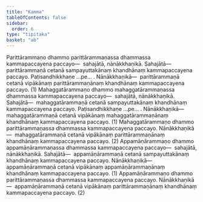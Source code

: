 ```yaml
---
title: "Kamma"
tableOfContents: false
sidebar:
  order: 6
type: "tipitaka"
basket: "ab"
---
```



<DynamicBreadcrumb />

<Division number="31">

<Paragraph number="2230">
Parittārammaṇo dhammo parittārammaṇassa dhammassa kammapaccayena paccayo—  sahajātā, nānākkhaṇikā. <Emphasis>Sahajātā</Emphasis>—  parittārammaṇā cetanā sampayuttakānaṃ khandhānaṃ kammapaccayena paccayo. Paṭisandhikkhaṇe …pe… . <Emphasis>Nānākkhaṇikā</Emphasis>—  parittārammaṇā cetanā vipākānaṃ parittārammaṇānaṃ khandhānaṃ kammapaccayena paccayo. (1)
</Paragraph>

<Paragraph number="2231">
Mahaggatārammaṇo dhammo mahaggatārammaṇassa dhammassa kammapaccayena paccayo—  sahajātā, nānākkhaṇikā. <Emphasis>Sahajātā</Emphasis>—  mahaggatārammaṇā cetanā sampayuttakānaṃ khandhānaṃ kammapaccayena paccayo. Paṭisandhikkhaṇe …pe… . <Emphasis>Nānākkhaṇikā</Emphasis>—  mahaggatārammaṇā cetanā vipākānaṃ mahaggatārammaṇānaṃ khandhānaṃ kammapaccayena paccayo. (1)
</Paragraph>

<Paragraph number="2232">
Mahaggatārammaṇo dhammo parittārammaṇassa dhammassa kammapaccayena paccayo. <Emphasis>Nānākkhaṇikā</Emphasis>—  mahaggatārammaṇā cetanā vipākānaṃ parittārammaṇānaṃ khandhānaṃ kammapaccayena paccayo. (2)
</Paragraph>

</Division>
<Division number="32">

<Paragraph number="2233">
Appamāṇārammaṇo dhammo appamāṇārammaṇassa dhammassa kammapaccayena paccayo—  sahajātā, nānākkhaṇikā. <Emphasis>Sahajātā</Emphasis>—  appamāṇārammaṇā cetanā sampayuttakānaṃ khandhānaṃ kammapaccayena paccayo. <Emphasis>Nānākkhaṇikā</Emphasis>—  appamāṇārammaṇā cetanā vipākānaṃ appamāṇārammaṇānaṃ khandhānaṃ kammapaccayena paccayo. (1)
</Paragraph>

<Paragraph number="2234">
Appamāṇārammaṇo dhammo parittārammaṇassa dhammassa kammapaccayena paccayo. <Emphasis>Nānākkhaṇikā</Emphasis>—  appamāṇārammaṇā cetanā vipākānaṃ parittārammaṇānaṃ khandhānaṃ kammapaccayena paccayo. (2)
</Paragraph>
</Division>